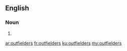 ==English==

===Noun===
{{head|en}}

# {{plural of|outfielder}}

[[ar:outfielders]]
[[fr:outfielders]]
[[ku:outfielders]]
[[my:outfielders]]